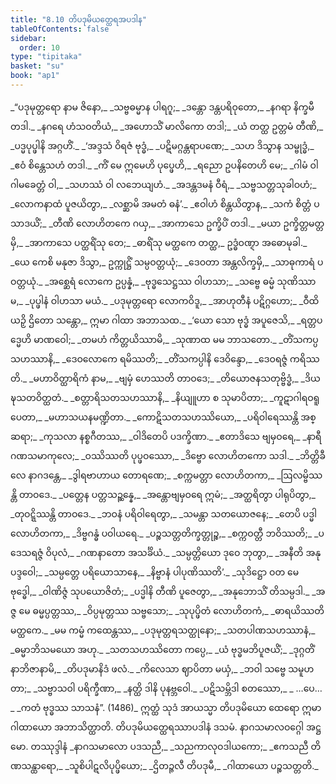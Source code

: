 ```yaml
---
title: "8.10 တိပဒုမိယတ္ထေရအပဒါန"
tableOfContents: false
sidebar:
  order: 10
type: "tipitaka"
basket: "su"
book: "ap1"
---
```



<DynamicBreadcrumb />

<Division number="48" book="ap1" e="ch" v="20" p="137">

<Paragraph number="1654" type="verses" book="ap1">
_“ပဒုမုတ္တရော နာမ ဇိနော,_  
_သဗ္ဗဓမ္မာန ပါရဂူ;_  
_ဒန္တော ဒန္တပရိဝုတော,_  
_နဂရာ နိက္ခမီ တဒါ._  

</Paragraph>

</Division>
<Division number="49" book="ap1" e="ch" v="20" p="137">

<Paragraph number="1655" type="verses" book="ap1">
_နဂရေ ဟံသဝတိယံ,_  
_အဟောသိံ မာလိကော တဒါ;_  
_ယံ တတ္ထ ဥတ္တမံ တီဏိ,_  
_ပဒ္မပုပ္ဖါနိ အဂ္ဂဟိံ._  

</Paragraph>

</Division>
<Division number="50" book="ap1" e="ch" v="20" p="137">

<Paragraph number="1656" type="verses" book="ap1">
_‘အဒ္ဒသံ ဝိရဇံ ဗုဒ္ဓံ,_  
_ပဋိမဂ္ဂန္တရာပဏေ;_  
_သဟ ဒိသွာန သမ္ဗုဒ္ဓံ,_  
_ဧဝံ စိန္တေသဟံ တဒါ._  

</Paragraph>

</Division>
<Division number="51" book="ap1" e="ch" v="20" p="137">

<Paragraph number="1657" type="verses" book="ap1">
_ကိံ မေ ဣမေဟိ ပုပ္ဖေဟိ,_  
_ရညော ဥပနိတေဟိ မေ;_  
_ဂါမံ ဝါ ဂါမခေတ္တံ ဝါ,_  
_သဟဿံ ဝါ လဘေယျဟံ._  

</Paragraph>

</Division>
<Division number="52" book="ap1" e="ch" v="20" p="137">

<Paragraph number="1658" type="verses" book="ap1">
_အဒန္တဒမနံ ဝီရံ,_  
_သဗ္ဗသတ္တသုခါဝဟံ;_  
_လောကနာထံ ပူဇယိတွာ,_  
_လစ္ဆာမိ အမတံ ဓနံ’._  

</Paragraph>

</Division>
<Division number="53" book="ap1" e="ch" v="20" p="137">

<Paragraph number="1659" type="verses" book="ap1">
_ဧဝါဟံ စိန္တယိတွာန,_  
_သကံ စိတ္တံ ပသာဒယိံ;_  
_တီဏိ လောဟိတကေ ဂယှ,_  
_အာကာသေ ဥက္ခိပိံ တဒါ._  

</Paragraph>

</Division>
<Division number="54" book="ap1" e="ch" v="20" p="137">

<Paragraph number="1660" type="verses" book="ap1">
_မယာ ဥက္ခိတ္တမတ္တမှိ,_  
_အာကာသေ ပတ္ထရိံသု တေ;_  
_ဓာရိံသု မတ္ထကေ တတ္ထ,_  
ဥဒ္ဓံဝဏ္ဋာ အဓောမုခါ._  

</Paragraph>

</Division>
<Division number="55" book="ap1" e="ch" v="20" p="137">

<Paragraph number="1661" type="verses" book="ap1">
_ယေ ကေစိ မနုဇာ ဒိသွာ,_  
ဥက္ကုဋ္ဌိံ သမ္ပဝတ္တယုံ;_  
_ဒေဝတာ အန္တလိက္ခမှိ,_  
_သာဓုကာရံ ပဝတ္တယုံ._  

</Paragraph>

</Division>
<Division number="56" book="ap1" e="ch" v="20" p="137">

<Paragraph number="1662" type="verses" book="ap1">
_အစ္ဆေရံ လောကေ ဥပ္ပန္နံ,_  
_ဗုဒ္ဓသေဋ္ဌဿ ဝါဟသာ;_  
_သဗ္ဗေ ဓမ္မံ သုဏိဿာမ,_  
_ပုပ္ဖါနံ ဝါဟသာ မယံ._  

</Paragraph>

</Division>
<Division number="57" book="ap1" e="ch" v="20" p="137">

<Paragraph number="1663" type="verses" book="ap1">
_ပဒုမုတ္တရော လောကဝိဒူ,_  
_အာဟုတီနံ ပဋိဂ္ဂဟော;_  
_ဝီထိယဉှိ ဌိတော သန္တော,_  
ဣမာ ဂါထာ အဘာသထ._  

</Paragraph>

</Division>
<Division number="58" book="ap1" e="ch" v="20" p="137">

<Paragraph number="1664" type="verses" book="ap1">
_‘ယော သော ဗုဒ္ဓံ အပူဇေသိ,_  
_ရတ္တပဒ္မေဟိ မာဏဝေါ;_  
_တမဟံ ကိတ္တယိဿာမိ,_  
_သုဏာထ မမ ဘာသတော._  

</Paragraph>

</Division>
<Division number="59" book="ap1" e="ch" v="20" p="137">

<Paragraph number="1665" type="verses" book="ap1">
_တိံသကပ္ပသဟဿာနိ,_  
_ဒေဝလောကေ ရမိဿတိ;_  
_တိံသကပ္ပါနိ ဒေဝိန္ဒော,_  
_ဒေဝရဇ္ဇံ ကရိဿတိ._  

</Paragraph>

</Division>
<Division number="60" book="ap1" e="ch" v="20" p="138">

<Paragraph number="1666" type="verses" book="ap1">
_မဟာဝိတ္ထာရိကံ နာမ,_  
_ဗျမှံ ဟေဿတိ တာဝဒေ;_  
_တိယောဇနသတုဗ္ဗိဒ္ဓံ,_  
_ဒိယဍ္ဎသတဝိတ္ထတံ._  

</Paragraph>

</Division>
<Division number="61" book="ap1" e="ch" v="20" p="138">

<Paragraph number="1667" type="verses" book="ap1">
_စတ္တာရိသတသဟဿာနိ,_  
_နိယျူဟာ စ သုမာပိတာ;_  
_ကူဋာဂါရဝရူပေတာ,_  
_မဟာသယနမဏ္ဍိတာ._  

</Paragraph>

</Division>
<Division number="62" book="ap1" e="ch" v="20" p="138">

<Paragraph number="1668" type="verses" book="ap1">
_ကောဋိသတသဟဿိယော,_  
_ပရိဝါရေဿန္တိ အစ္ဆရာ;_  
_ကုသလာ နစ္စဂီတဿ,_  
_ဝါဒိတေပိ ပဒက္ခိဏာ._  

</Paragraph>

</Division>
<Division number="63" book="ap1" e="ch" v="20" p="138">

<Paragraph number="1669" type="verses" book="ap1">
_ဧတာဒိသေ ဗျမှဝရေ,_  
_နာရီဂဏသမာကုလေ;_  
_ဝဿိဿတိ ပုပ္ဖဝဿော,_  
_ဒိဗ္ဗော လောဟိတကော သဒါ._  

</Paragraph>

</Division>
<Division number="64" book="ap1" e="ch" v="20" p="138">

<Paragraph number="1670" type="verses" book="ap1">
_ဘိတ္တိခီလေ နာဂဒန္တေ,_  
_ဒွါရဗာဟာယ တောရဏေ;_  
_စက္ကမတ္တာ လောဟိတကာ,_  
_ဩလမ္ဗိဿန္တိ တာဝဒေ._  

</Paragraph>

</Division>
<Division number="65" book="ap1" e="ch" v="20" p="138">

<Paragraph number="1671" type="verses" book="ap1">
_ပတ္တေန ပတ္တသဉ္ဆန္နေ,_  
_အန္တောဗျမှဝရေ ဣမံ;_  
_အတ္ထရိတွာ ပါရုပိတွာ,_  
_တုဝဋ္ဋိဿန္တိ တာဝဒေ._  

</Paragraph>

</Division>
<Division number="66" book="ap1" e="ch" v="20" p="138">

<Paragraph number="1672" type="verses" book="ap1">
_ဘဝနံ ပရိဝါရေတွာ,_  
_သမန္တာ သတယောဇနေ;_  
_တေပိ ပဒ္မါ လောဟိတကာ,_  
_ဒိဗ္ဗဂန္ဓံ ပဝါယရေ._  

</Paragraph>

</Division>
<Division number="67" book="ap1" e="ch" v="20" p="138">

<Paragraph number="1673" type="verses" book="ap1">
_ပဉ္စသတ္တတိက္ခတ္တုဉ္စ,_  
_စက္ကဝတ္တီ ဘဝိဿတိ;_  
_ပဒေသရဇ္ဇံ ဝိပုလံ,_  
_ဂဏနာတော အသင်္ခိယံ._  

</Paragraph>

</Division>
<Division number="68" book="ap1" e="ch" v="20" p="138">

<Paragraph number="1674" type="verses" book="ap1">
_သမ္ပတ္တိယော ဒုဝေ ဘုတွာ,_  
_အနီတိ အနုပဒ္ဒဝေါ;_  
_သမ္ပတ္တေ ပရိယောသာနေ,_  
_နိဗ္ဗာနံ ပါပုဏိဿတိ’._  

</Paragraph>

</Division>
<Division number="69" book="ap1" e="ch" v="20" p="138">

<Paragraph number="1675" type="verses" book="ap1">
_သုဒိဋ္ဌော ဝတ မေ ဗုဒ္ဓေါ,_  
_ဝါဏိဇ္ဇံ သုပယောဇိတံ;_  
_ပဒ္မါနိ တီဏိ ပူဇေတွာ,_  
_အနုဘောသိံ တိသမ္ပဒါ._  

</Paragraph>

</Division>
<Division number="70" book="ap1" e="ch" v="20" p="138">

<Paragraph number="1676" type="verses" book="ap1">
_အဇ္ဇ မေ ဓမ္မပ္ပတ္တဿ,_  
_ဝိပ္ပမုတ္တဿ သဗ္ဗသော;_  
_သုပုပ္ဖိတံ လောဟိတကံ,_  
_ဓာရယိဿတိ မတ္ထကေ._  

</Paragraph>

</Division>
<Division number="71" book="ap1" e="ch" v="20" p="138">

<Paragraph number="1677" type="verses" book="ap1">
_မမ ကမ္မံ ကထေန္တဿ,_  
_ပဒုမုတ္တရသတ္ထုနော;_  
_သတပါဏသဟဿာနံ,_  
_ဓမ္မာဘိသမယော အဟု._  

</Paragraph>

</Division>
<Division number="72" book="ap1" e="ch" v="20" p="138">

<Paragraph number="1678" type="verses" book="ap1">
_သတသဟဿိတော ကပ္ပေ,_  
_ယံ ဗုဒ္ဓမဘိပူဇယိံ;_  
_ဒုဂ္ဂတိံ နာဘိဇာနာမိ,_  
_တိပဒုမာနိဒံ ဖလံ._  

</Paragraph>

</Division>
<Division number="73" book="ap1" e="ch" v="20" p="139">

<Paragraph number="1679" type="verses" book="ap1">
_ကိလေသာ ဈာပိတာ မယှံ,_  
_ဘဝါ သဗ္ဗေ သမူဟတာ;_  
_သဗ္ဗာသဝါ ပရိက္ခီဏာ,_  
_နတ္ထိ ဒါနိ ပုနဗ္ဘဝေါ._  

</Paragraph>

</Division>
<Division number="74" book="ap1" e="ch" v="20" p="139">

<Paragraph number="1680" type="verses" book="ap1">
_ပဋိသမ္ဘိဒါ စတဿော,_  
_ …ပေ… _  
_ကတံ ဗုဒ္ဓဿ သာသနံ”. (1486)_  

</Paragraph>

<Paragraph number="1681" book="ap1">
ဣတ္ထံ သုဒံ အာယသ္မာ တိပဒုမိယော ထေရော ဣမာ ဂါထာယော အဘာသိတ္ထာတိ.

</Paragraph>
</Division>

<Paragraph number="1682" type="center" book="ap1">
တိပဒုမိယတ္ထေရဿာပဒါနံ ဒသမံ.



</Paragraph>

<Paragraph number="1683" type="center" book="ap1">
နာဂသမာလဝဂ္ဂေါ အဋ္ဌမော.



</Paragraph>

<Paragraph number="1684" type="center" book="ap1">
တဿုဒ္ဒါနံ


</Paragraph>

<Paragraph number="1685" type="verses" book="ap1">
_နာဂသမာလော ပဒသညီ,_  
_သညကာလုဝဒါယကော;_  
_ဧကသညီ တိဏသန္ထာရော,_  
_သူစိပါဋလိပုပ္ဖိယော;_  
_ဌိတဉ္ဇလီ တိပဒုမီ,_  
_ဂါထာယော ပဉ္စသတ္တတိ._
</Paragraph>